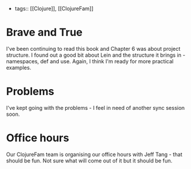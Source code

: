 
-   tags:: [[Clojure]], [[ClojureFam]]


<a id="org2f202d5"></a>

# Brave and True

I've been continuing to read this book and Chapter 6 was about project structure. I found out a good bit about Lein and the structure it brings in - namespaces, def and use. Again, I think I'm ready for more practical examples.


<a id="org02097b6"></a>

# Problems

I've kept going with the problems - I feel in need of another sync session soon.


<a id="orgd72fcf9"></a>

# Office hours

Our ClojureFam team is organising our office hours with Jeff Tang - that should be fun. Not sure what will come out of it but it should be fun.

